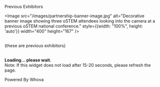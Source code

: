 
<SiteLayout title="Partnerships">
<PageHeader accent="linen">Previous Exhibitors</PageHeader>

<Image
  src="/images/partnership-banner-image.jpg"
  alt="Decorative banner image showing three oSTEM attendees looking into the camera at a previous oSTEM national conference."
  style={{width: "100%", height: 'auto'}}
  width="400"
  height="167"
/>

<br />

<div>
  (these are previous exhibitors)
</div>

<br />

<div>
  <div title="Whova event and conference app" id="whova-exhibitorwidget">
    <p id="whova-loading"><b>Loading... please wait.</b> <br/>Note: If this widget does not load after 15-20 seconds, please refresh the page.</p>
  </div>
  <script
    src="https://whova.com/static/frontend/xems/js/whova-exhibitor-widget.js?eid=w3nm9trIKDqa2Z4vqZBaEdUpVsJ8Xtqb1C7tvh3-BT0%3D&host=https://whova.com"
    type="text/javascript"
    id="embeded-exhibitor-script"
  ></script>
  <div id="whova-wrap" className="whova-wrap-class">
    Powered By Whova
    <br />
  </div>
</div>

</SiteLayout>
